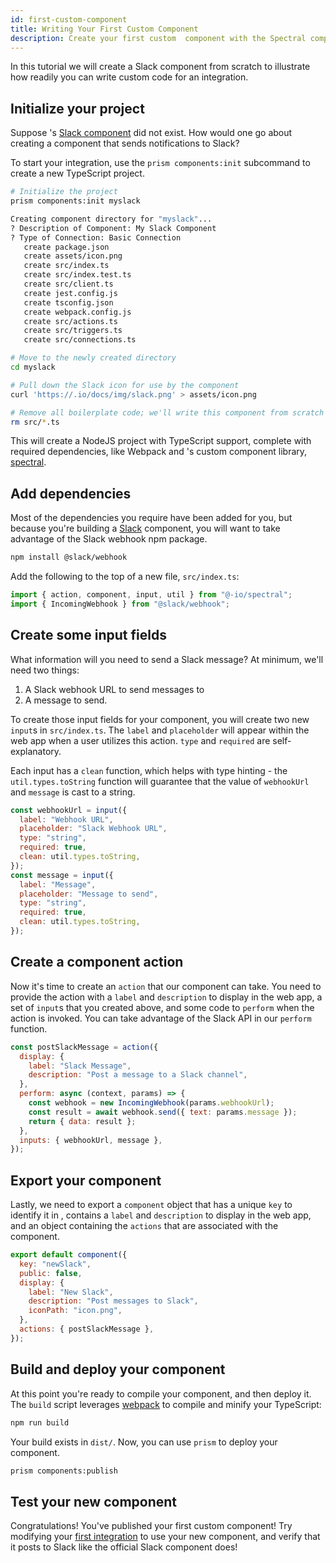 ```yaml
---
id: first-custom-component
title: Writing Your First Custom Component
description: Create your first custom  component with the Spectral component SDK
---
```



In this tutorial we will create a Slack component from scratch to illustrate how readily you can write custom code for an integration.

## Initialize your project

Suppose 's [Slack component](components/slack.mdx) did not exist. How would one go about creating a component that sends notifications to Slack?

To start your integration, use the `prism components:init` subcommand to create a new TypeScript project.

```bash
# Initialize the project
prism components:init myslack

Creating component directory for "myslack"...
? Description of Component: My Slack Component
? Type of Connection: Basic Connection
   create package.json
   create assets/icon.png
   create src/index.ts
   create src/index.test.ts
   create src/client.ts
   create jest.config.js
   create tsconfig.json
   create webpack.config.js
   create src/actions.ts
   create src/triggers.ts
   create src/connections.ts

# Move to the newly created directory
cd myslack

# Pull down the Slack icon for use by the component
curl 'https://.io/docs/img/slack.png' > assets/icon.png

# Remove all boilerplate code; we'll write this component from scratch
rm src/*.ts
```

This will create a NodeJS project with TypeScript support, complete with required dependencies, like Webpack and 's custom component library, [spectral](https://www.npmjs.com/package/@-io/spectral).

## Add dependencies

Most of the dependencies you require have been added for you, but because you're building a [Slack](https://slack.com/) component, you will want to take advantage of the Slack webhook npm package.

```bash
npm install @slack/webhook
```

Add the following to the top of a new file, `src/index.ts`:

```js title="src/index.ts"
import { action, component, input, util } from "@-io/spectral";
import { IncomingWebhook } from "@slack/webhook";
```

## Create some input fields

What information will you need to send a Slack message? At minimum, we'll need two things:

1. A Slack webhook URL to send messages to
1. A message to send.

To create those input fields for your component, you will create two new `input`s in `src/index.ts`.
The `label` and `placeholder` will appear within the web app when a user utilizes this action. `type` and `required` are self-explanatory.

Each input has a `clean` function, which helps with type hinting - the `util.types.toString` function will guarantee that the value of `webhookUrl` and `message` is cast to a string.

```js title="src/index.ts"
const webhookUrl = input({
  label: "Webhook URL",
  placeholder: "Slack Webhook URL",
  type: "string",
  required: true,
  clean: util.types.toString,
});
const message = input({
  label: "Message",
  placeholder: "Message to send",
  type: "string",
  required: true,
  clean: util.types.toString,
});
```

## Create a component action

Now it's time to create an `action` that our component can take.
You need to provide the action with a `label` and `description` to display in the web app, a set of `input`s that you created above, and some code to `perform` when the action is invoked.
You can take advantage of the Slack API in our `perform` function.

```js title="src/index.ts"
const postSlackMessage = action({
  display: {
    label: "Slack Message",
    description: "Post a message to a Slack channel",
  },
  perform: async (context, params) => {
    const webhook = new IncomingWebhook(params.webhookUrl);
    const result = await webhook.send({ text: params.message });
    return { data: result };
  },
  inputs: { webhookUrl, message },
});
```

## Export your component

Lastly, we need to export a `component` object that has a unique `key` to identify it in , contains a `label` and `description` to display in the web app, and an object containing the `actions` that are associated with the component.

```js title="src/index.ts"
export default component({
  key: "newSlack",
  public: false,
  display: {
    label: "New Slack",
    description: "Post messages to Slack",
    iconPath: "icon.png",
  },
  actions: { postSlackMessage },
});
```

## Build and deploy your component

At this point you're ready to compile your component, and then deploy it.
The `build` script leverages [webpack](https://webpack.js.org/) to compile and minify your TypeScript:

```bash
npm run build
```

Your build exists in `dist/`.
Now, you can use `prism` to deploy your component.

```bash
prism components:publish
```

## Test your new component

Congratulations! You've published your first custom component!
Try modifying your [first integration](getting-started/first-integration/build-first-integration.mdx) to use your new component, and verify that it posts to Slack like the official Slack component does!
